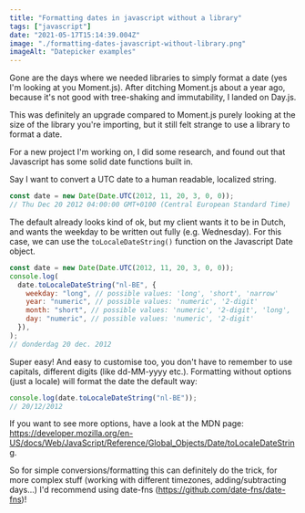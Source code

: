 ```yaml
---
title: "Formatting dates in javascript without a library"
tags: ["javascript"]
date: "2021-05-17T15:14:39.004Z"
image: "./formatting-dates-javascript-without-library.png"
imageAlt: "Datepicker examples"
---
```


Gone are the days where we needed libraries to simply format a date (yes I'm looking
at you Moment.js). After ditching Moment.js about a year ago, because it's not good
with tree-shaking and immutability, I landed on Day.js.

This was definitely an upgrade compared to Moment.js purely looking at the size of the library you're importing, but it still felt strange to use a library to format a date.

For a new project I'm working on, I did some research, and found out that Javascript has some solid date functions built in.

Say I want to convert a UTC date to a human readable, localized string.

```javascript
const date = new Date(Date.UTC(2012, 11, 20, 3, 0, 0));
// Thu Dec 20 2012 04:00:00 GMT+0100 (Central European Standard Time)
```

The default already looks kind of ok, but my client wants it to be in Dutch, and wants the weekday to be written out fully (e.g. Wednesday).
For this case, we can use the `toLocaleDateString()` function on the Javascript Date object.

```javascript
const date = new Date(Date.UTC(2012, 11, 20, 3, 0, 0));
console.log(
  date.toLocaleDateString("nl-BE", {
    weekday: "long", // possible values: 'long', 'short', 'narrow'
    year: "numeric", // possible values: 'numeric', '2-digit'
    month: "short", // possible values: 'numeric', '2-digit', 'long', 'short', 'narrow'
    day: "numeric", // possible values: 'numeric', '2-digit'
  }),
);
// donderdag 20 dec. 2012
```

Super easy! And easy to customise too, you don't have to remember to use capitals, different digits (like dd-MM-yyyy etc.).
Formatting without options (just a locale) will format the date the default way:

```javascript
console.log(date.toLocaleDateString("nl-BE"));
// 20/12/2012
```

If you want to see more options, have a look at the MDN page: https://developer.mozilla.org/en-US/docs/Web/JavaScript/Reference/Global_Objects/Date/toLocaleDateString.

So for simple conversions/formatting this can definitely do the trick, for more complex stuff (working with different timezones, adding/subtracting days...) I'd recommend using date-fns (https://github.com/date-fns/date-fns)!
